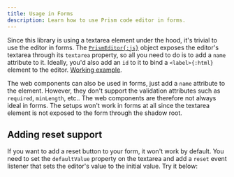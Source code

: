 ```yaml
---
title: Usage in Forms
description: Learn how to use Prism code editor in forms.
---
```



Since this library is using a textarea element under the hood, it's trivial to use the editor in forms. The [`PrismEditor{:js}`](/api-reference/index/i-prismeditor#textarea) object exposes the editor's textarea through its `textarea` property, so all you need to do is to add a `name` attribute to it. Ideally, you'd also add an `id` to it to bind a `<label>{:html}` element to the editor. [Working example](https://stackblitz.com/edit/vitejs-vite-pk9ud7?file=src%2Fmain.ts).

The web components can also be used in forms, just add a `name` attribute to the element. However, they don't support the validation attributes such as `required`, `minLength`, etc.. The web components are therefore not always ideal in forms. The setups won't work in forms at all since the textarea element is not exposed to the form through the shadow root.

## Adding reset support

If you want to add a reset button to your form, it won't work by default. You need to set the `defaultValue` property on the textarea and add a `reset` event listener that sets the editor's value to the initial value. Try it below:

<FormExample />
